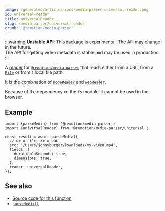 ```yaml
---
image: /generated/articles-docs-media-parser-universal-reader.png
id: universal-reader
title: universalReader
slug: /media-parser/universal-reader
crumb: '@remotion/media-parser'
---
```


:::warning
**Unstable API**: This package is experimental. The API may change in the future.  
The API for getting video metadata is stable and may be used in production.
:::

A [reader](/docs/media-parser/readers) for [`@remotion/media-parser`](/docs/media-parser) that reads either from a URL, from a [`File`](https://developer.mozilla.org/en-US/docs/Web/API/File) or from a local file path.

It is the combination of [`nodeReader`](/docs/media-parser/node-reader) and [`webReader`](/docs/media-parser/web-reader).

Because of the dependency on the `fs` module, it cannot be used in the browser.

## Example

```tsx twoslash title="Reading from any source"
import {parseMedia} from '@remotion/media-parser';
import {universalReader} from '@remotion/media-parser/universal';

const result = await parseMedia({
  // Or a File, or a URL
  src: '/Users/jonnyburger/Downloads/my-video.mp4',
  fields: {
    durationInSeconds: true,
    dimensions: true,
  },
  reader: universalReader,
});
```

## See also

- [Source code for this function](https://github.com/remotion-dev/remotion/blob/main/packages/media-parser/src/universal.ts)
- [`parseMedia()`](/docs/media-parser/parse-media)
